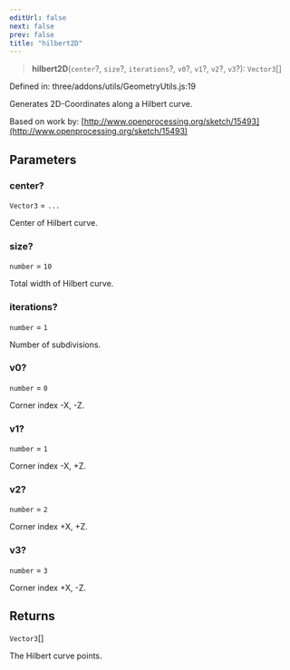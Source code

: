 ```yaml
---
editUrl: false
next: false
prev: false
title: "hilbert2D"
---
```


> **hilbert2D**(`center`?, `size`?, `iterations`?, `v0`?, `v1`?, `v2`?, `v3`?): `Vector3`[]

Defined in: three/addons/utils/GeometryUtils.js:19

Generates 2D-Coordinates along a Hilbert curve.

Based on work by: [http://www.openprocessing.org/sketch/15493](http://www.openprocessing.org/sketch/15493)

## Parameters

### center?

`Vector3` = `...`

Center of Hilbert curve.

### size?

`number` = `10`

Total width of Hilbert curve.

### iterations?

`number` = `1`

Number of subdivisions.

### v0?

`number` = `0`

Corner index -X, -Z.

### v1?

`number` = `1`

Corner index -X, +Z.

### v2?

`number` = `2`

Corner index +X, +Z.

### v3?

`number` = `3`

Corner index +X, -Z.

## Returns

`Vector3`[]

The Hilbert curve points.
